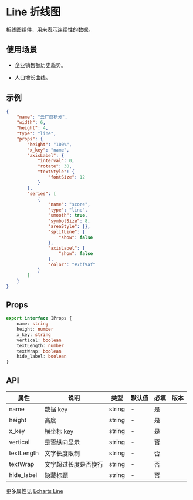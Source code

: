 # Line 折线图

折线图组件，用来表示连续性的数据。

## 使用场景

- 企业销售额历史趋势。

- 人口增长曲线。

## 示例

```json
{
	"name": "云厂商积分",
	"width": 6,
	"height": 4,
	"type": "line",
	"props": {
		"height": "100%",
		"x_key": "name",
		"axisLabel": {
			"interval": 0,
			"rotate": 30,
			"textStyle": {
				"fontSize": 12
			}
		},
		"series": [
			{
				"name": "score",
				"type": "line",
				"smooth": true,
				"symbolSize": 8,
				"areaStyle": {},
				"splitLine": {
					"show": false
				},
				"axisLabel": {
					"show": false
				},
				"color": "#7bf9af"
			}
		]
	}
}
```

## Props

```ts
export interface IProps {
	name: string
	height: number
	x_key: string
	vertical: boolean
	textLength: number
	textWrap: boolean
	hide_label: boolean
}
```

## API

| 属性       | 说明                 | 类型   | 默认值 | 必填 | 版本 |
| ---------- | -------------------- | ------ | ------ | ---- | ---- |
| name       | 数据 key             | string | -      | 是   |      |
| height     | 高度                 | string | -      | 是   |      |
| x_key      | 横坐标 key           | string | -      | 是   |      |
| vertical   | 是否纵向显示         | string | -      | 否   |      |
| textLength | 文字长度限制         | string | -      | 否   |      |
| textWrap   | 文字超过长度是否换行 | string | -      | 否   |      |
| hide_label | 隐藏标题             | string | -      | 否   |      |

更多属性见 [Echarts Line](https://echarts.apache.org/examples/zh/index.html#chart-type-line)
